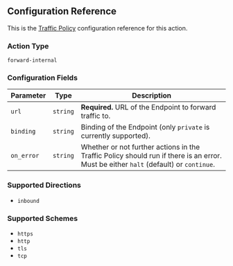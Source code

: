 ## Configuration Reference

This is the [Traffic Policy](/docs/http/traffic-policy/) configuration
reference for this action.

### Action Type

`forward-internal`

### Configuration Fields

| Parameter  | Type     | Description                                                                                                                          |
| ---------- | -------- | ------------------------------------------------------------------------------------------------------------------------------------ |
| `url`      | `string` | **Required.** URL of the Endpoint to forward traffic to.                                                                             |
| `binding`  | `string` | Binding of the Endpoint (only `private` is currently supported).                                                                     |
| `on_error` | `string` | Whether or not further actions in the Traffic Policy should run if there is an error. Must be either `halt` (default) or `continue`. |

### Supported Directions

- `inbound`

### Supported Schemes

- `https`
- `http`
- `tls`
- `tcp`
